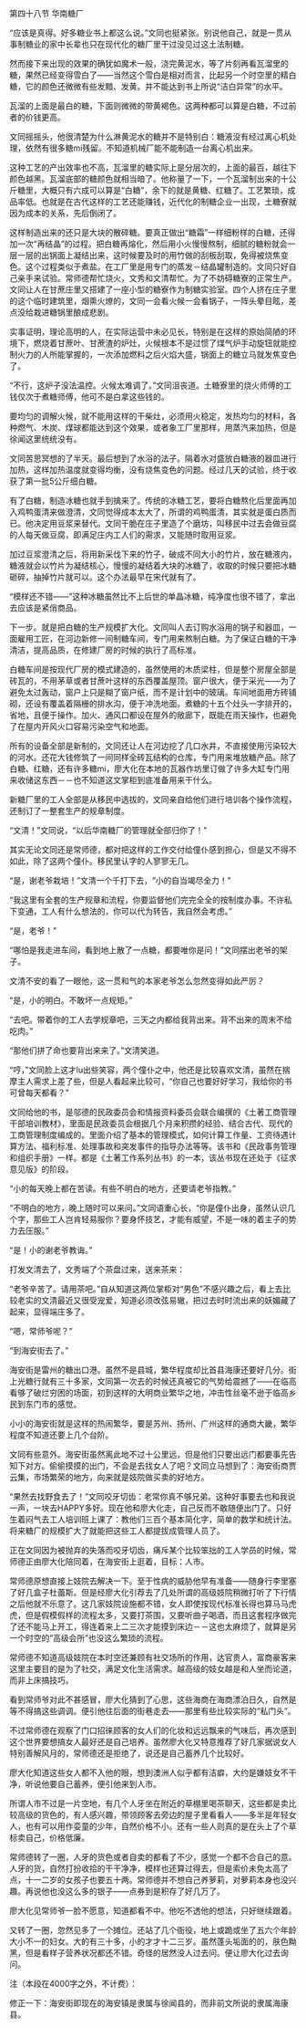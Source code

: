 

第四十八节 华南糖厂

“应该是真得。好多糖业书上都这么说。”文同也挺紧张。别说他自己，就是一贯从事制糖业的家中长辈也只在现代化的糖厂里干过没见过这土法制糖。

然而接下来出现的效果的确犹如魔术一般，浇完黄泥水，等了片刻再看瓦溜里的糖，果然已经变得雪白了――当然这个雪白是相对而言，比起另一个时空里的精白糖，它的颜色还微微有些发黯、发黄。并不能达到书上所说“洁白异常”的水平。

瓦溜的上面是最白的糖，下面则微微的带黄褐色。这两种都可以算是白糖，不过前者的价钱更高。

文同摇摇头，他很清楚为什么淋黄泥水的糖并不是特别白：糖液没有经过离心机处理，依然有很多糖mi残留。不知道机械厂能不能制造一台离心机出来。

这种工艺的产出效率也不高，瓦溜里的糖实际上是分层次的，上面的最百，越往下颜色越黑。瓦溜底部的糖颜色就相当暗了。他称量了一下，一个瓦溜制出来的十公斤糖里，大概只有六成可以算是“白糖”，余下的就是黄糖、红糖了。工艺繁琐，成品率低。也就是在古代这样的工艺还能赚钱，近代化的制糖企业一出现，土糖寮就因为成本的关系，先后倒闭了。

这样制造出来的还只是大块的散碎糖。要真正做出“糖霜”一样细粉样的白糖，还得加一次“再结晶”的过程。把白糖再熔化，然后用小火慢慢熬制，细腻的糖粉就会一层一层的出锅面上凝结出来，这时候要及时的用竹做的刮板刮取，免得被烧焦变色。这个过程类似于煮盐。在工厂里是用专门的蒸发－结晶罐制造的。文同只好自己亲手来试验。常师德帮忙烧火，文秀和文清帮忙。为了不妨碍糖寮的正常生产。文同让人在甘蔗庄里又搭建了一座小型的糖寮作为制糖实验室。四个人挤在庄子里的这个临时建筑里，烟熏火燎的，文同一会看火候一会看锅子，一阵头晕目眩，差点没给栽进糖锅里酿成悲剧。

实事证明，理论高明的人，在实际运营中未必见长，特别是在这样的原始简陋的环境下，燃烧着甘蔗叶、甘蔗渣的炉灶，火候根本不是过惯了煤气炉手动旋钮就能控制火力的人所能掌握的，一次添加燃料之后火焰大盛，锅面上的糖立马就发焦变色了。

“不行，这炉子没法温控。火候太难调了。”文同沮丧道。土糖寮里的烧火师傅的工钱仅次于煮糖师傅，他可不是白拿这些钱的。

要均匀的调解火候，就不能用这样的干柴灶，必须用火稳定，发热均匀的材料，各种燃气、木炭、煤球都能达到这个效果，或者象工厂里那样，用蒸汽来加热，但是徐闻这里统统没有。

文同苦思冥想的了半天。最后想到了水浴的法子。隔着水对盛放白糖液的器皿进行加热，这样加热温度就变得均衡，没有烧焦变色的问题。经过几天的试验，终于收获了第一批5公斤细白糖。

有了白糖，制造冰糖也就手到擒来了。传统的冰糖工艺，要将白糖熬化后里面再加入鸡鸭蛋清来做澄清，文同觉得成本太大了，所谓的鸡鸭蛋清，其实就是蛋白质而已。他决定用豆浆来替代。文同干脆在庄子里造了个磨坊，叫移民中过去会做豆腐的人每天做豆腐，即满足庄内工人们的需求，又能随时取用豆浆。

加过豆浆澄清之后，将用新采伐下来的竹子，破成不同大小的竹片，放在糖液内，糖液就会以竹片为凝结核心，慢慢的凝结着大块的冰糖了，收取的时候只要把冰糖砸碎，抽掉竹片就可以。这个办法最早在宋代就有了。

“模样还不错――”这种冰糖虽然比不上后世的单晶冰糖，纯净度也很不错了，拿出去应该是紧俏商品。

下一步。就是把白糖的生产规模扩大化。文同叫人去订购水浴用的锅子和器皿，一面雇用工匠，在河边新修一间制糖车间，专门用来熬制白糖。为了保证白糖的干净清洁，提高品质，在修建厂房的时候的执行了高标准。

白糖车间是按现代厂房的模式建造的，虽然使用的木质梁柱，但是整个房屋全部是砖瓦的，不用茅草或者甘蔗叶这样的东西覆盖屋顶。窗户很大，便于采光――为了避免太过轰动，窗户上只是糊了窗户纸，而不是计划中的玻璃。车间地面用方砖铺砌，还设有覆盖着隔栅的排水沟，便于冲洗地面。煮糖的十五个灶头一字排开的，省地，且便于操作。加火、通风口都设在屋外的敞廊下，既能在雨天操作，也避免了在屋内开风火口容易污染空气和地面。

所有的设备全部是新制的，文同还让人在河边挖了几口水井，不直接使用污染较大的河水。还花大钱修筑了一间同样全砖瓦结构的仓库，专门用来堆放糖产品。除了白糖、红糖，还有许多糖mi，廖大化在本地的瓦器作坊里订做了许多大缸专门用来收储这东西－－也不知道这文掌柜到底准备用来干什么。

新糖厂里的工人全部是从移民中选拔的，文同亲自给他们进行培训各个操作流程，还制订了一整套生产的规章制度。

“文清！”文同说，“以后华南糖厂的管理就全部归你了！”

其实无论文同还是常师德，都对把这样的工作交付给僮仆感到担心，但是又不得不如此，除了这两个僮仆。移民里认字的人寥寥无几。

“是，谢老爷栽培！”文清一个千打下去，“小的自当竭尽全力！”

“我这里有全套的生产规章和流程，你要监督他们完完全全的按制度办事。不许私下变通，工人有什么想法的，你可以代为转告，我自然会考虑。”

“是，老爷！”

“哪怕是我走进车间，看到地上散了一点糖，都要唯你是问！”文同摆出老爷的架子。

文清不安的看了一眼他，这一贯和气的本家老爷怎么忽然变得如此严厉？

“是，小的明白。不敢坏一点规矩。”

“去吧。带着你的工人去学规章吧，三天之内都给我背出来。背不出来的周末不给吃肉。”

“那他们拼了命也要背出来来了。”文清笑道。

“哼，”文同脸上这才lu出些笑容，两个僮仆之中，他还是比较喜欢文清，虽然在揣摩主人需求上差了些，但是人看起来比较可，“你自己也要好好学习，我给你的书可曾每天都看？”

文同给他的书，是邬德的民政委员会和情报资料委员会联合编撰的《土著工商管理干部培训教材》，里面是民政委员会根据几个月来积攒的经验、结合古代、现代的工商管理制度编成的。里面介绍了基本的管理模式，如何计算工作量、工资待遇计算方法、福利标准、处理事故和突发事件的指导办法等等。该书和《民政事务管理和组织手册》一样。都是《土著工作系列丛书》的一本，该丛书现在还处于《征求意见版》的阶段。

“小的每天晚上都在苦读。有些不明白的地方，还要请老爷指教。”

“不明白的地方，晚上随时可以来问。”文同语重心长，“你是僮仆出身，虽然认识几个字，那些工人岂肯轻易服你？要身怀技艺，才能有威望，不是一味的着主子的势力去压服。”

“是！小的谢老爷教诲。”

打发文清去了，文秀端了个茶盘过来，送来茶来：

“老爷辛苦了。请用茶吧。”自从知道这两位掌柜对“男色”不感兴趣之后，看上去比较老实的文清最近又很受宠爱，知道必须改弦易辙，把过去时时流出来的妖媚藏了起来，显得端庄多了。

“嗯，常师爷呢？”

“到海安街去了。”

海安街是雷州的糖出口港。虽然不是县城，繁华程度却比首县海康还要好几分。街上光糖行就有三十多家，文同第一次去的时候还真被它的气势给震撼了――在临高看够了破烂穷困的场面，初到这样的大明商业繁华之地，冲击性丝毫不逊于临高乡民到东门市的感觉。

小小的海安街就是这样的热闹繁华，要是苏州、扬州、广州这样的通商大畿，繁华程度不知道还要上几个台阶。

文同有些意外。海安街虽然离此地不过十公里远，但是他们只要出远门都要事先告知下对方。偷偷摸摸的出门，不会是去找女人了吧？文同立马想到了：海安街商贾云集，市场繁荣的地方，向来就是妓院做买卖的好地方。

“果然去找野食去了！”文同咬牙切齿：老常你真不够兄弟。这种好事要去也和我说一声，一块去HAPPY多好。现在他和廖大化走，自己反而不敢随便出门了。只好生着闷气去工人培训班上课了：教他们三百个基本简化字，简单的数学和统计法。将来糖厂的规模扩大了就能把这些工人都提拔成管理人员了。

正在文同因为被抛弃的失落而咬牙切齿，痛斥某个比较笨拙的工人学员的时候，常师德正由廖大化陪同着，在海安街上逛着，目标：人市。

常师德原想直接上妓院去解决一下。至于性病的威胁他早有准备――随身行李里塞了好几盒子杜蕾斯。但是经廖大化引荐去了几处所谓的高级妓院稍微打听了下行情之后他就不乐意了。这几家妓院设施都不错，女人即使按现代标准长得也算马马虎虎，但是假模假样的流程太多，又要打茶围，又要听曲子喝酒，而且这套程序做完了还不能马上开工，得连着来上二三次才能摸到床边－－这也太麻烦了，就算是另一个时空的“高级会所”也没这么繁琐的流程。

常师德不知道高级妓院在本时空还兼顾有社交场所的作用，达官贵人，富商豪客来这里主要目的是为了社交，满足文化生活需求。越高级的妓女越是和人坐而论道，而非上床搞技巧。

看到常师爷对此不甚感冒，廖大化猜到了心思，这些海商在海商漂泊日久，自然是等不得搞这些调调。便引他往后面的街巷走去――那里有些比较实际的“私门头”。

不过常师德在观察了门口招徕顾客的女人们的化妆和远远飘来的气味后，再次感到这个世界要想搞女人最好还是自己培养。虽然廖大化又特意推荐了好几家据说女人特别善解风月的，常师德还是拒绝了，说还是自己蓄养几个比较好。

廖大化知道这些女人都不入他的眼，想到澳洲人似乎都有洁癖，大约是嫌妓女不干净，听说他要自己蓄养，便引他来到人市。

所谓人市不过是一片空地，有几个人牙坐在附近的草棚里喝茶聊天，这些都是卖比较高级的货色的，有人感兴趣，带领顾客去旁边的屋子里看看人――多半是年轻女人，也有可以用作娈童的少年，自然价格不小。还有一些人则真的是在头上了个草标卖自己，价格低廉。

常师德转了一圈，人牙的货色或者自卖的都看了不少，感觉一个都不合自己的意。人牙的货，自然打扮收拾的干干净净，模样也还算过得去，但是索价未免太高了点，十一二岁的女孩子也要五十两。常师德并不想自己养萝莉，对萝莉本身也没兴趣。再说他也没这么多的银子――点券到是积存了好几万了。

廖大化见常师爷一脸不愿意，知道都看不中。他吃不透他的想法，只好继续跟着。

又转了一圈，忽然见多了一个摊位。还站了几个衙役，地上或跪或坐了五六个年龄大小不一的妇女。大的有三十多，小的才才十二三岁。虽然蓬头垢面的的，肤色黝黑，但是看样子营养状况都还不错。奇怪的居然没人过去问。便让廖大化过去询问。

注（本段在4000字之外，不计费）：

修正一下：海安街即现在的海安镇是隶属与徐闻县的，而非前文所说的隶属海康县。


